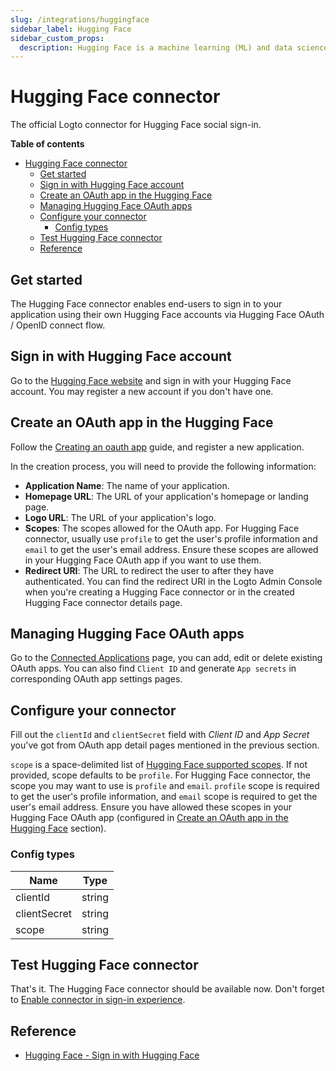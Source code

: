 ```yaml
---
slug: /integrations/huggingface
sidebar_label: Hugging Face
sidebar_custom_props:
  description: Hugging Face is a machine learning (ML) and data science platform and community that helps users build, deploy and train machine learning models.
---
```



<GuideTip />

# Hugging Face connector

The official Logto connector for Hugging Face social sign-in.

**Table of contents**

- [Hugging Face connector](#hugging-face-connector)
  - [Get started](#get-started)
  - [Sign in with Hugging Face account](#sign-in-with-hugging-face-account)
  - [Create an OAuth app in the Hugging Face](#create-an-oauth-app-in-the-hugging-face)
  - [Managing Hugging Face OAuth apps](#managing-hugging-face-oauth-apps)
  - [Configure your connector](#configure-your-connector)
    - [Config types](#config-types)
  - [Test Hugging Face connector](#test-hugging-face-connector)
  - [Reference](#reference)

## Get started

The Hugging Face connector enables end-users to sign in to your application using their own Hugging Face accounts via Hugging Face OAuth / OpenID connect flow.

## Sign in with Hugging Face account

Go to the [Hugging Face website](https://huggingface.co/) and sign in with your Hugging Face account. You may register a new account if you don't have one.

## Create an OAuth app in the Hugging Face

Follow the [Creating an oauth app](https://huggingface.co/docs/hub/en/oauth#creating-an-oauth-app) guide, and register a new application.

In the creation process, you will need to provide the following information:

- **Application Name**: The name of your application.
- **Homepage URL**: The URL of your application's homepage or landing page.
- **Logo URL**: The URL of your application's logo.
- **Scopes**: The scopes allowed for the OAuth app. For Hugging Face connector, usually use `profile` to get the user's profile information and `email` to get the user's email address. Ensure these scopes are allowed in your Hugging Face OAuth app if you want to use them.
- **Redirect URI**: The URL to redirect the user to after they have authenticated. You can find the redirect URI in the Logto Admin Console when you're creating a Hugging Face connector or in the created Hugging Face connector details page.

## Managing Hugging Face OAuth apps

Go to the [Connected Applications](https://huggingface.co/settings/connected-applications) page, you can add, edit or delete existing OAuth apps.
You can also find `Client ID` and generate `App secrets` in corresponding OAuth app settings pages.

## Configure your connector

Fill out the `clientId` and `clientSecret` field with _Client ID_ and _App Secret_ you've got from OAuth app detail pages mentioned in the previous section.

`scope` is a space-delimited list of [Hugging Face supported scopes](https://huggingface.co/docs/hub/en/oauth#currently-supported-scopes). If not provided, scope defaults to be `profile`. For Hugging Face connector, the scope you may want to use is `profile` and `email`. `profile` scope is required to get the user's profile information, and `email` scope is required to get the user's email address. Ensure you have allowed these scopes in your Hugging Face OAuth app (configured in [Create an OAuth app in the Hugging Face](#create-an-oauth-app-in-the-hugging-face) section).

### Config types

| Name         | Type   |
| ------------ | ------ |
| clientId     | string |
| clientSecret | string |
| scope        | string |

## Test Hugging Face connector

That's it. The Hugging Face connector should be available now. Don't forget to [Enable connector in sign-in experience](https://docs.logto.io/docs/recipes/configure-connectors/social-connector/enable-social-sign-in/).

## Reference

- [Hugging Face - Sign in with Hugging Face](https://huggingface.co/docs/hub/en/oauth#sign-in-with-hugging-face)
